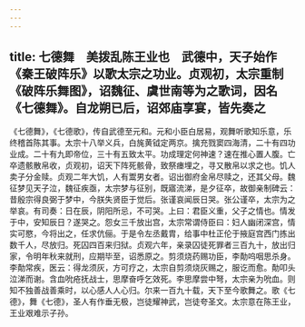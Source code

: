 ```yaml
---
---
---
```

title: 七德舞　美拨乱陈王业也　武德中，天子始作《秦王破阵乐》以歌太宗之功业。贞观初，太宗重制《破阵乐舞图》，诏魏征、虞世南等为之歌词，因名《七德舞》。自龙朔已后，诏郊庙享宴，皆先奏之
---



《七德舞》，《七德歌》，传自武德至元和。元和小臣白居易，观舞听歌知乐意，乐终稽首陈其事。太宗十八举义兵，白旄黄钺定两京。擒充戮窦四海清，二十有四功业成。二十有九即帝位，三十有五致太平。功成理定何神速？速在推心置人腹。亡卒遗骸散帛收，贞观初，诏天下阵死骸骨，致祭瘗埋之，寻又散帛以求之也。饥人卖子分金赎。贞观二年大饥，人有鬻男女者。诏出御府金帛尽赎之，还其父母。魏征梦见天子泣，魏征疾亟，太宗梦与征别，既寤流涕，是夕征卒，故御亲制碑云：昔殷宗得良弼于梦中，今朕失贤臣于觉后。张谨哀闻辰日哭。张公谨卒，太宗为之举哀。有司奏：日在辰，阴阳所忌，不可哭。上曰：君臣义重，父子之情也。情发于中，安知辰日？遂哭之。怨女三千放出宫，太宗常谓侍臣曰：妇人幽闭深宫，情实可愍，今将出之，任求伉俪。于是令左丞戴胄，给事中杜正伦于掖庭宫西门拣出数千人，尽放归。死囚四百来归狱。贞观六年，亲录囚徒死罪者三百九十，放出归家，令明年秋来就刑，应期毕至，诏悉原之。剪须烧药赐功臣，李勣呜咽思杀身。李勣常疾，医云：得龙须灰，方可疗之，太宗自剪须烧灰赐之，服讫而愈。勣叩头泣涕而谢。含血吮疮抚战士，思摩奋呼乞效死。李思摩尝中弩，太宗亲为吮血。则知不独善战善乘时，以心感人人心归。尔来一百九十载，天下至今歌舞之。歌《七德》，舞《七德》，圣人有作垂无极，岂徒耀神武，岂徒夸圣文。太宗意在陈王业，王业艰难示子孙。